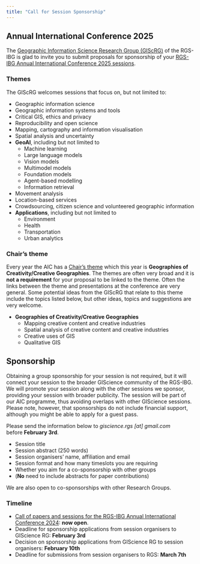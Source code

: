 ```yaml
---
title: "Call for Session Sponsorship"
---
```


## Annual International Conference 2025

The [Geographic Information Science Research Group (GIScRG)](https://giscience-rgs.github.io/) of the RGS-IBG is glad to invite you to submit proposals for sponsorship of your [RGS-IBG Annual International Conference 2025 sessions](https://www.rgs.org/research/annual-international-conference/call-for-sessions-papers-and-posters/guidance-for-session-organisers). 

### Themes

The GIScRG welcomes sessions that focus on, but not limited to:

- Geographic information science 
- Geographic information systems and tools
- Critical GIS, ethics and privacy
- Reproducibility and open science
- Mapping, cartography and information visualisation
- Spatial analysis and uncertainty
- **GeoAI**, including but not limited to
    - Machine learning
    - Large language models
    - Vision models
    - Multimodel models
    - Foundation models 
    - Agent-based modelling
    - Information retrieval
- Movement analysis
- Location-based services
- Crowdsourcing, citizen science and volunteered geographic information
- **Applications**, including but not limited to
    - Environment
    - Health
    - Transportation
    - Urban analytics

### Chair's theme

Every year the AIC has a [Chair's theme](https://www.rgs.org/research/annual-international-conference/chairs-theme) which this year is **Geographies of Creativity/Creative Geographies**. The themes are often very broad and it is **not a requirement** for your proposal to be linked to the theme. Often the links between the theme and presentations at the conference are very general. Some potential ideas from the GIScRG that relate to this theme include the topics listed below, but other ideas, topics and suggestions are very welcome.

- **Geographies of Creativity/Creative Geographies**
    - Mapping creative content and creative industries
    - Spatial analysis of creative content and creative industries
    - Creative uses of GIS
    - Qualitative GIS

## Sponsorship

Obtaining a group sponsorship for your session is not required, but it will connect your session to the broader GIScience community of the RGS-IBG. We will promote your session along with the other sessions we sponsor, providing your session with broader publicity. The session will be part of our AIC programme, thus avoiding overlaps with other GIScience sessions. Please note, however, that sponsorships do not include financial support, although you might be able to apply for a guest pass.

Please send the information below to _giscience.rgs \[at\] gmail.com_ before **February 3rd**.

- Session title
- Session abstract (250 words)
- Session organisers’ name, affiliation and email
- Session format and how many timeslots you are requiring
- Whether you aim for a co-sponsorship with other groups
- (**No** need to include abstracts for paper contributions)

We are also open to co-sponsorships with other Research Groups.

### Timeline

- [Call of papers and sessions for the RGS-IBG Annual International Conference 2024](https://www.rgs.org/research/annual-international-conference/call-for-sessions-papers-and-posters): **now open**.
- Deadline for sponsorship applications from session organisers to GIScience RG: **February 3rd**
- Decision on sponsorship applications from GIScience RG to session organisers: **February 10th**
- Deadline for submissions from session organisers to RGS: **March 7th**
